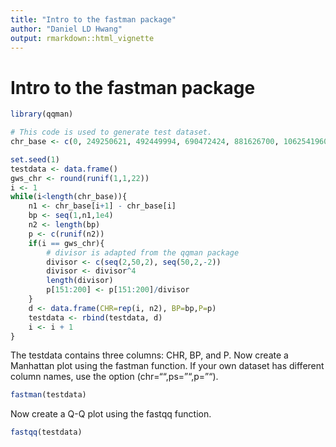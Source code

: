 ```yaml
---
title: "Intro to the fastman package"
author: "Daniel LD Hwang"
output: rmarkdown::html_vignette
---
```


<!--
  %\VignetteIndexEntry{Intro to the fastman package}
  %\VignetteEngine{knitr::rmarkdown}
  \usepackage[utf8]{inputenc}
-->
# Intro to the fastman package
```r
library(qqman)

# This code is used to generate test dataset.
chr_base <- c(0, 249250621, 492449994, 690472424, 881626700, 1062541960, 1233657027, 1392795690, 1539159712, 1680373143, 1815907890, 1950914406, 2084766301, 2199936179, 2307285719, 2409817111, 2500171864, 2581367074, 2659444322, 2718573305, 2781598825, 2829728720, 2881033286)

set.seed(1)
testdata <- data.frame()
gws_chr <- round(runif(1,1,22))
i <- 1
while(i<length(chr_base)){
    n1 <- chr_base[i+1] - chr_base[i]
    bp <- seq(1,n1,1e4)
    n2 <- length(bp)
    p <- c(runif(n2))
    if(i == gws_chr){
        # divisor is adapted from the qqman package 
        divisor <- c(seq(2,50,2), seq(50,2,-2))
        divisor <- divisor^4
        length(divisor)
        p[151:200] <- p[151:200]/divisor
    }
    d <- data.frame(CHR=rep(i, n2), BP=bp,P=p)
    testdata <- rbind(testdata, d)            
    i <- i + 1
}

```
The testdata contains three columns: CHR, BP, and P. Now create a Manhattan plot using the fastman function.
If your own dataset has different column names, use the option (chr="",ps="",p="").
```r
fastman(testdata)
```
Now create a Q-Q plot using the fastqq function.
```r
fastqq(testdata)
```
